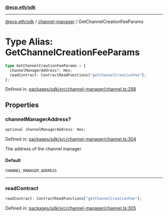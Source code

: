 [**@ecp.eth/sdk**](../../index.mdx)

***

[@ecp.eth/sdk](/sdk-reference/index.mdx) / [channel-manager](/sdk-reference/channel-manager/index.mdx) / GetChannelCreationFeeParams

# Type Alias: GetChannelCreationFeeParams

```ts
type GetChannelCreationFeeParams = {
  channelManagerAddress?: Hex;
  readContract: ContractReadFunctions["getChannelCreationFee"];
};
```

Defined in: [packages/sdk/src/channel-manager/channel.ts:298](https://github.com/ecp-eth/comments-monorepo/blob/main/packages/sdk/src/channel-manager/channel.ts#L298)

## Properties

### channelManagerAddress?

```ts
optional channelManagerAddress: Hex;
```

Defined in: [packages/sdk/src/channel-manager/channel.ts:304](https://github.com/ecp-eth/comments-monorepo/blob/main/packages/sdk/src/channel-manager/channel.ts#L304)

The address of the channel manager

#### Default

```ts
CHANNEL_MANAGER_ADDRESS
```

***

### readContract

```ts
readContract: ContractReadFunctions["getChannelCreationFee"];
```

Defined in: [packages/sdk/src/channel-manager/channel.ts:305](https://github.com/ecp-eth/comments-monorepo/blob/main/packages/sdk/src/channel-manager/channel.ts#L305)
